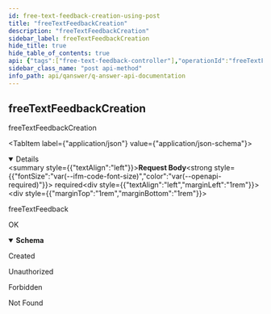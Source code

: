 ```yaml
---
id: free-text-feedback-creation-using-post
title: "freeTextFeedbackCreation"
description: "freeTextFeedbackCreation"
sidebar_label: freeTextFeedbackCreation
hide_title: true
hide_table_of_contents: true
api: {"tags":["free-text-feedback-controller"],"operationId":"freeTextFeedbackCreationUsingPOST","requestBody":{"content":{"application/json":{"schema":{"type":"object","required":["answerCorrect","answerStart","answerText","confidence","context","documentCorrect","feedbackType","indexId","question"],"properties":{"answerCorrect":{"type":"boolean"},"answerStart":{"type":"integer","format":"int32"},"answerText":{"type":"string"},"confidence":{"type":"number"},"context":{"type":"string"},"documentCorrect":{"type":"boolean"},"feedbackType":{"type":"string","example":"qa","enum":["qa","annotation"]},"indexId":{"type":"integer","format":"int32"},"question":{"type":"string"}},"title":"FeedbackPostModel"}}},"description":"freeTextFeedback","required":true},"responses":{"200":{"description":"OK","content":{"*/*":{"schema":{"type":"object","properties":{"message":{"type":"string"}},"title":"FeedbackMessageResponse"}}}},"201":{"description":"Created"},"401":{"description":"Unauthorized"},"403":{"description":"Forbidden"},"404":{"description":"Not Found"}},"security":[{"JWT":[]}],"deprecated":false,"description":"freeTextFeedbackCreation","method":"post","path":"/api/freeText/feedback","servers":[{"url":"//qanswer-core1.univ-st-etienne.fr"}],"securitySchemes":{"JWT":{"type":"apiKey","name":"Authorization","in":"header"}},"jsonRequestBodyExample":{"answerCorrect":true,"answerStart":0,"answerText":"string","confidence":0,"context":"string","documentCorrect":true,"feedbackType":"qa","indexId":0,"question":"string"},"info":{"description":"APIs provided by QAnswer","version":"1.0","title":"QAnswer: Api Documentation","contact":{"name":"QAnswer","url":"www.the-qa-company.com","email":"info@qanswer.eu"}},"postman":{"name":"freeTextFeedbackCreation","description":{"type":"text/plain"},"url":{"path":["api","freeText","feedback"],"host":["{{baseUrl}}"],"query":[],"variable":[]},"header":[{"key":"Content-Type","value":"application/json"},{"key":"Accept","value":"*/*"}],"method":"POST","body":{"mode":"raw","raw":"\"\"","options":{"raw":{"language":"json"}}},"auth":{"type":"apikey","apikey":[{"type":"any","value":"Authorization","key":"key"},{"type":"any","value":"<API Key>","key":"value"},{"type":"any","value":"header","key":"in"}]}}}
sidebar_class_name: "post api-method"
info_path: api/qanswer/q-answer-api-documentation
---
```



## freeTextFeedbackCreation



freeTextFeedbackCreation

<MimeTabs><TabItem label={"application/json"} value={"application/json-schema"}><details style={{}} data-collapsed={false} open={true}><summary style={{"textAlign":"left"}}><strong>Request Body</strong><strong style={{"fontSize":"var(--ifm-code-font-size)","color":"var(--openapi-required)"}}> required</strong></summary><div style={{"textAlign":"left","marginLeft":"1rem"}}><div style={{"marginTop":"1rem","marginBottom":"1rem"}}>

freeTextFeedback

</div></div><ul style={{"marginLeft":"1rem"}}><SchemaItem collapsible={false} name={"answerCorrect"} required={true} schemaDescription={undefined} schemaName={"boolean"} qualifierMessage={undefined} defaultValue={undefined}></SchemaItem><SchemaItem collapsible={false} name={"answerStart"} required={true} schemaDescription={undefined} schemaName={"int32"} qualifierMessage={undefined} defaultValue={undefined}></SchemaItem><SchemaItem collapsible={false} name={"answerText"} required={true} schemaDescription={undefined} schemaName={"string"} qualifierMessage={undefined} defaultValue={undefined}></SchemaItem><SchemaItem collapsible={false} name={"confidence"} required={true} schemaDescription={undefined} schemaName={"number"} qualifierMessage={undefined} defaultValue={undefined}></SchemaItem><SchemaItem collapsible={false} name={"context"} required={true} schemaDescription={undefined} schemaName={"string"} qualifierMessage={undefined} defaultValue={undefined}></SchemaItem><SchemaItem collapsible={false} name={"documentCorrect"} required={true} schemaDescription={undefined} schemaName={"boolean"} qualifierMessage={undefined} defaultValue={undefined}></SchemaItem><SchemaItem collapsible={false} name={"feedbackType"} required={true} schemaDescription={undefined} schemaName={"string"} qualifierMessage={"**Possible values:** [`qa`, `annotation`]"} defaultValue={undefined}></SchemaItem><SchemaItem collapsible={false} name={"indexId"} required={true} schemaDescription={undefined} schemaName={"int32"} qualifierMessage={undefined} defaultValue={undefined}></SchemaItem><SchemaItem collapsible={false} name={"question"} required={true} schemaDescription={undefined} schemaName={"string"} qualifierMessage={undefined} defaultValue={undefined}></SchemaItem></ul></details></TabItem></MimeTabs><div><ApiTabs><TabItem label={"200"} value={"200"}><div>

OK

</div><div><MimeTabs groupId={"mime-type"}><TabItem label={"*/*"} value={"*/*"}><SchemaTabs groupId={"schema-tabs"}><TabItem label={"Schema"} value={"Schema"}><details style={{}} data-collapsed={false} open={true}><summary style={{"textAlign":"left"}}><strong>Schema</strong></summary><div style={{"textAlign":"left","marginLeft":"1rem"}}></div><ul style={{"marginLeft":"1rem"}}><SchemaItem collapsible={false} name={"message"} required={false} schemaDescription={undefined} schemaName={"string"} qualifierMessage={undefined} defaultValue={undefined}></SchemaItem></ul></details></TabItem><TabItem label={"Example (from schema)"} value={"Example (from schema)"}><ResponseSamples responseExample={"{\n  \"message\": \"string\"\n}"} language={"json"}></ResponseSamples></TabItem></SchemaTabs></TabItem></MimeTabs></div></TabItem><TabItem label={"201"} value={"201"}><div>

Created

</div><div></div></TabItem><TabItem label={"401"} value={"401"}><div>

Unauthorized

</div><div></div></TabItem><TabItem label={"403"} value={"403"}><div>

Forbidden

</div><div></div></TabItem><TabItem label={"404"} value={"404"}><div>

Not Found

</div><div></div></TabItem></ApiTabs></div>
      